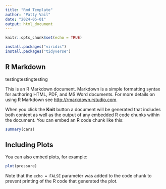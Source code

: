 ```yaml
---
title: "Rmd Template"
author: "Patty Vail"
date: "2024-05-01"
output: html_document
---
```


```r
knitr::opts_chunk$set(echo = TRUE)

install.packages("viridis")
install.packages("tidyverse")
```

## R Markdown
testingtestingtesting

This is an R Markdown document. Markdown is a simple formatting syntax for authoring HTML, PDF, and MS Word documents. For more details on using R Markdown see <http://rmarkdown.rstudio.com>.

When you click the **Knit** button a document will be generated that includes both content as well as the output of any embedded R code chunks within the document. You can embed an R code chunk like this:

```r
summary(cars)
```

## Including Plots

You can also embed plots, for example:

```r
plot(pressure)
```

Note that the `echo = FALSE` parameter was added to the code chunk to prevent printing of the R code that generated the plot.
